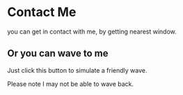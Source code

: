 
# Contact Me

you can get in contact with me, by getting nearest window.

## Or you can wave to me

Just click this button to simulate a friendly wave.

<Wave />

Please note I may not be able to wave back.
